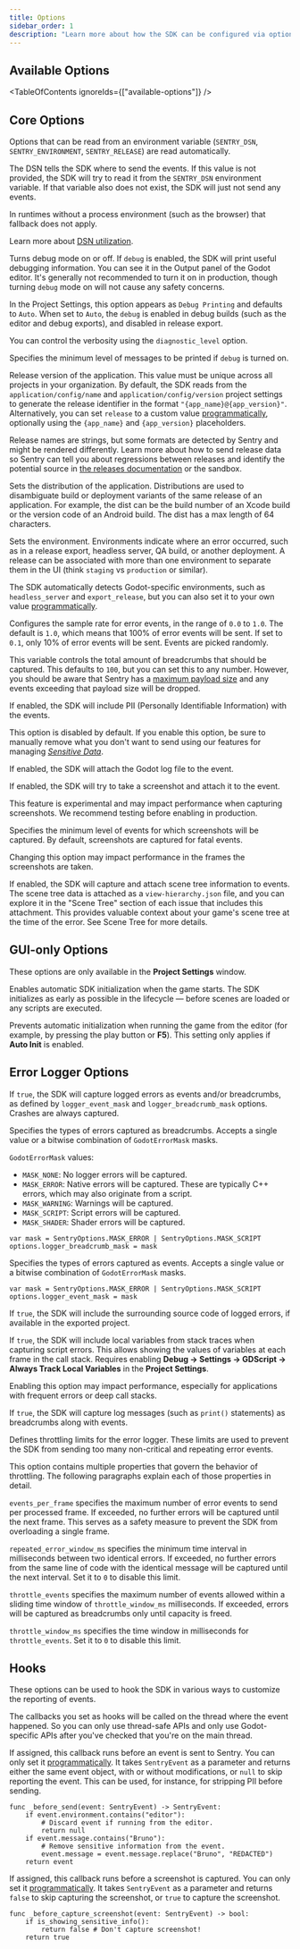 ```yaml
---
title: Options
sidebar_order: 1
description: "Learn more about how the SDK can be configured via options. These are being passed to the init function and therefore set when the SDK is first initialized."
---
```


<PlatformContent includePath="configuration/config-intro" />

## Available Options

<TableOfContents ignoreIds={["available-options"]} />

## Core Options

Options that can be read from an environment variable (`SENTRY_DSN`, `SENTRY_ENVIRONMENT`, `SENTRY_RELEASE`) are read automatically.

<SdkOption name="dsn" type="string" envVar="SENTRY_DSN">

The DSN tells the SDK where to send the events. If this value is not provided, the SDK will try to read it from the `SENTRY_DSN` environment variable. If that variable also does not exist, the SDK will just not send any events.

In runtimes without a process environment (such as the browser) that fallback does not apply.

Learn more about [DSN utilization](/product/sentry-basics/dsn-explainer/#dsn-utilization).

</SdkOption>

<SdkOption name="debug" type="bool">

Turns debug mode on or off. If `debug` is enabled, the SDK will print useful debugging information. You can see it in the Output panel of the Godot editor. It's generally not recommended to turn it on in production, though turning `debug` mode on will not cause any safety concerns.

In the Project Settings, this option appears as `Debug Printing` and defaults to `Auto`. When set to `Auto`, the `debug` is enabled in debug builds (such as the editor and debug exports), and disabled in release export.

You can control the verbosity using the `diagnostic_level` option.

</SdkOption>

<SdkOption name="diagnostic_level" type="enum">

Specifies the minimum level of messages to be printed if `debug` is turned on.

</SdkOption>

<SdkOption name="release" type="string" envVar="SENTRY_RELEASE">

Release version of the application. This value must be unique across all projects in your organization. By default, the SDK reads from the `application/config/name` and `application/config/version` project settings to generate the release identifier in the format `"{app_name}@{app_version}"`. Alternatively, you can set `release` to a custom value [programmatically](##programmatic-configuration), optionally using the `{app_name}` and `{app_version}` placeholders.

Release names are strings, but some formats are detected by Sentry and might be rendered differently. Learn more about how to send release data so Sentry can tell you about regressions between releases and identify the potential source in [the releases documentation](/product/releases/) or the <SandboxLink scenario="releases">sandbox</SandboxLink>.

</SdkOption>

<SdkOption name="dist" type="string">

Sets the distribution of the application. Distributions are used to disambiguate build or deployment variants of the same release of an application. For example, the dist can be the build number of an Xcode build or the version code of an Android build. The dist has a max length of 64 characters.

</SdkOption>

<SdkOption name="environment" type="string" envVar="SENTRY_ENVIRONMENT">

Sets the environment. Environments indicate where an error occurred, such as in a release export, headless server, QA build, or another deployment. A release can be associated with more than one environment to separate them in the UI (think `staging` vs `production` or similar).

The SDK automatically detects Godot-specific environments, such as `headless_server` and `export_release`, but you can also set it to your own value [programmatically](#programmatic-configuration).

</SdkOption>

<SdkOption name="sample_rate" type="float" defaultValue="1.0">

Configures the sample rate for error events, in the range of `0.0` to `1.0`. The default is `1.0`, which means that 100% of error events will be sent. If set to `0.1`, only 10% of error events will be sent. Events are picked randomly.

</SdkOption>

<SdkOption name="max_breadcrumbs" type="int" defaultValue="100">

This variable controls the total amount of breadcrumbs that should be captured. This defaults to `100`, but you can set this to any number. However, you should be aware that Sentry has a [maximum payload size](https://develop.sentry.dev/sdk/data-model/envelopes/#size-limits) and any events exceeding that payload size will be dropped.

</SdkOption>

<SdkOption name="send_default_pii" type="bool" defaultValue="false">

If enabled, the SDK will include PII (Personally Identifiable Information) with the events.

This option is disabled by default. If you enable this option, be sure to manually remove what you don't want to send using our features for managing [_Sensitive Data_](../../data-management/sensitive-data/).

</SdkOption>

<SdkOption name="attach_log" type="bool">

If enabled, the SDK will attach the Godot log file to the event.

</SdkOption>

<SdkOption name="attach_screenshot" type="bool">

If enabled, the SDK will try to take a screenshot and attach it to the event.

<Alert level="warning" title="Important">

This feature is experimental and may impact performance when capturing screenshots. We recommend testing before enabling in production.

</Alert>

</SdkOption>

<SdkOption name="screenshot_level" type="enum">

Specifies the minimum level of events for which screenshots will be captured. By default, screenshots are captured for fatal events.

<Alert title="Note">

Changing this option may impact performance in the frames the screenshots are taken.

</Alert>

</SdkOption>

<SdkOption name="attach_scene_tree" type="bool">

If enabled, the SDK will capture and attach scene tree information to events. The scene tree data is attached as a `view-hierarchy.json` file, and you can explore it in the "Scene Tree" section of each issue that includes this attachment. This provides valuable context about your game's scene tree at the time of the error. See <PlatformLink to="/enriching-events/view-hierarchy/">Scene Tree</PlatformLink> for more details.

</SdkOption>

## GUI-only Options

These options are only available in the **Project Settings** window.

<SdkOption name="auto_init" type="bool">

Enables automatic SDK initialization when the game starts.
The SDK initializes as early as possible in the lifecycle — before scenes are loaded or any scripts are executed.

</SdkOption>

<SdkOption name="skip_auto_init_on_editor_play" type="bool">

Prevents automatic initialization when running the game from the editor
(for example, by pressing the play button or **F5**).
This setting only applies if **Auto Init** is enabled.

</SdkOption>

## Error Logger Options

<SdkOption name="logger_enabled" type="bool">

If `true`, the SDK will capture logged errors as events and/or breadcrumbs, as defined by `logger_event_mask` and `logger_breadcrumb_mask` options. Crashes are always captured.

</SdkOption>

<SdkOption name="logger_breadcrumb_mask" type="int">

Specifies the types of errors captured as breadcrumbs. Accepts a single value or a bitwise combination of `GodotErrorMask` masks.

`GodotErrorMask` values:
- `MASK_NONE`: No logger errors will be captured.
- `MASK_ERROR`: Native errors will be captured. These are typically C++ errors, which may also originate from a script.
- `MASK_WARNING`: Warnings will be captured.
- `MASK_SCRIPT`: Script errors will be captured.
- `MASK_SHADER`: Shader errors will be captured.

```GDScript
var mask = SentryOptions.MASK_ERROR | SentryOptions.MASK_SCRIPT
options.logger_breadcrumb_mask = mask
```

</SdkOption>

<SdkOption name="logger_event_mask" type="int">

Specifies the types of errors captured as events. Accepts a single value or a bitwise combination of `GodotErrorMask` masks.

```GDScript
var mask = SentryOptions.MASK_ERROR | SentryOptions.MASK_SCRIPT
options.logger_event_mask = mask
```

</SdkOption>

<SdkOption name="logger_include_source" type="bool">

If `true`, the SDK will include the surrounding source code of logged errors, if available in the exported project.

</SdkOption>

<SdkOption name="logger_include_variables" type="bool">

If `true`, the SDK will include local variables from stack traces when capturing script errors. This allows showing the values of variables at each frame in the call stack. Requires enabling **Debug -> Settings -> GDScript -> Always Track Local Variables** in the **Project Settings**.

<Alert title="Note">

Enabling this option may impact performance, especially for applications with frequent errors or deep call stacks.

</Alert>

</SdkOption>

<SdkOption name="logger_messages_as_breadcrumbs" type="bool">

If `true`, the SDK will capture log messages (such as `print()` statements) as breadcrumbs along with events.

</SdkOption>

<SdkOption name="logger_limits" type="object">

Defines throttling limits for the error logger. These limits are used to prevent the SDK from sending too many non-critical and repeating error events.

This option contains multiple properties that govern the behavior of throttling. The following paragraphs explain each of those properties in detail.

`events_per_frame` specifies the maximum number of error events to send per processed frame. If exceeded, no further errors will be captured until the next frame. This serves as a safety measure to prevent the SDK from overloading a single frame.

`repeated_error_window_ms` specifies the minimum time interval in milliseconds between two identical errors. If exceeded, no further errors from the same line of code with the identical message will be captured until the next interval. Set it to `0` to disable this limit.

`throttle_events` specifies the maximum number of events allowed within a sliding time window of `throttle_window_ms` milliseconds. If exceeded, errors will be captured as breadcrumbs only until capacity is freed.

`throttle_window_ms` specifies the time window in milliseconds for `throttle_events`. Set it to `0` to disable this limit.

</SdkOption>

## Hooks

These options can be used to hook the SDK in various ways to customize the reporting of events.

The callbacks you set as hooks will be called on the thread where the event happened. So you can only use
thread-safe APIs and only use Godot-specific APIs after you've checked that you're on the main thread.

<SdkOption name="before_send" type="function">

If assigned, this callback runs before an event is sent to Sentry. You can only set it [programmatically](#programmatic_configuration). It takes `SentryEvent` as a parameter and returns either the same event object, with or without modifications, or `null` to skip reporting the event. This can be used, for instance, for stripping PII before sending.

```GDScript
func _before_send(event: SentryEvent) -> SentryEvent:
	if event.environment.contains("editor"):
		# Discard event if running from the editor.
		return null
	if event.message.contains("Bruno"):
		# Remove sensitive information from the event.
		event.message = event.message.replace("Bruno", "REDACTED")
	return event
```

</SdkOption>

<SdkOption name="before_capture_screenshot" type="function">

If assigned, this callback runs before a screenshot is captured. You can only set it [programmatically](#programmatic_configuration). It takes `SentryEvent` as a parameter and returns `false` to skip capturing the screenshot, or `true` to capture the screenshot.

```GDScript
func _before_capture_screenshot(event: SentryEvent) -> bool:
	if is_showing_sensitive_info():
		return false # Don't capture screenshot!
	return true
```

</SdkOption>

